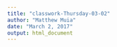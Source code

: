 ```yaml
---
title: "classwork-Thursday-03-02"
author: "Matthew Muia"
date: "March 2, 2017"
output: html_document
---
```



